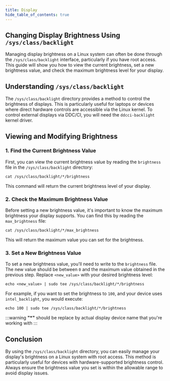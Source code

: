 ```yaml
---
title: Display
hide_table_of_contents: true
---
```


## Changing Display Brightness Using `/sys/class/backlight`

Managing display brightness on a Linux system can often be done through the `/sys/class/backlight` interface, particularly if you have root access. This guide will show you how to view the current brightness, set a new brightness value, and check the maximum brightness level for your display.

## Understanding `/sys/class/backlight`

The `/sys/class/backlight` directory provides a method to control the brightness of displays. This is particularly useful for laptops or devices where direct hardware controls are accessible via the Linux kernel. To control external displays via DDC/CI, you will need the `ddcci-backlight` kernel driver.

## Viewing and Modifying Brightness

### 1. Find the Current Brightness Value

First, you can view the current brightness value by reading the `brightness` file in the `/sys/class/backlight` directory:

```
cat /sys/class/backlight/*/brightness
```

This command will return the current brightness level of your display.

### 2. Check the Maximum Brightness Value

Before setting a new brightness value, it's important to know the maximum brightness your display supports. You can find this by reading the `max_brightness` file:

```
cat /sys/class/backlight/*/max_brightness
```

This will return the maximum value you can set for the brightness.

### 3. Set a New Brightness Value

To set a new brightness value, you'll need to write to the `brightness` file. The new value should be between `0` and the maximum value obtained in the previous step. Replace `<new_value>` with your desired brightness level:

```
echo <new_value> | sudo tee /sys/class/backlight/*/brightness
```

For example, if you want to set the brightness to `100`, and your device uses `intel_backlight`, you would execute:

```
echo 100 | sudo tee /sys/class/backlight/*/brightness
```
:::warning 
**"*"** should be replace by actual display device name that you're working with
:::

## Conclusion

By using the `/sys/class/backlight` directory, you can easily manage your display's brightness on a Linux system with root access. This method is particularly useful for devices with hardware-supported brightness control. Always ensure the brightness value you set is within the allowable range to avoid display issues.
